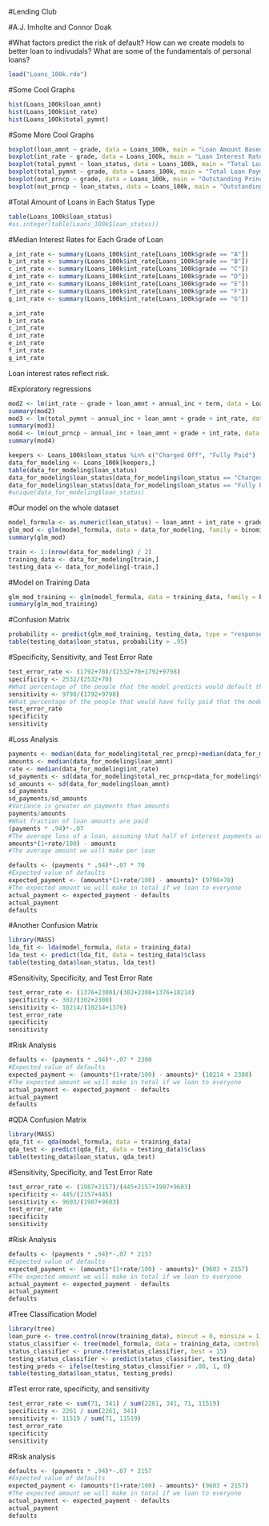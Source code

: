
#Lending Club

#A.J. Imholte and Connor Doak

#What factors predict the risk of default? How can we create models to better loan to indivudals? What are some of the fundamentals of personal loans?

```r
load("Loans_100k.rda")
```
#Some Cool Graphs
```r
hist(Loans_100k$loan_amnt)
hist(Loans_100k$int_rate)
hist(Loans_100k$total_pymnt)
```

#Some More Cool Graphs
```r
boxplot(loan_amnt ~ grade, data = Loans_100k, main = "Loan Amount Based on Loan Grade")
boxplot(int_rate ~ grade, data = Loans_100k, main = "Loan Interest Rate Based on Loan Grade")
boxplot(total_pymnt ~ loan_status, data = Loans_100k, main = "Total Loan Payment given Loan Status")
boxplot(total_pymnt ~ grade, data = Loans_100k, main = "Total Loan Payment given Loan Grade")
boxplot(out_prncp ~ grade, data = Loans_100k, main = "Outstanding Principal given Loan Grade")
boxplot(out_prncp ~ loan_status, data = Loans_100k, main = "Outstanding Principal given Loan Status")
```
#Total Amount of Loans in Each Status Type
```r
table(Loans_100k$loan_status)
#as.integer(table(Loans_100k$loan_status))
```
#Median Interest Rates for Each Grade of Loan
```r
a_int_rate <- summary(Loans_100k$int_rate[Loans_100k$grade == "A"])
b_int_rate <- summary(Loans_100k$int_rate[Loans_100k$grade == "B"])
c_int_rate <- summary(Loans_100k$int_rate[Loans_100k$grade == "C"])
d_int_rate <- summary(Loans_100k$int_rate[Loans_100k$grade == "D"])
e_int_rate <- summary(Loans_100k$int_rate[Loans_100k$grade == "E"])
f_int_rate <- summary(Loans_100k$int_rate[Loans_100k$grade == "F"])
g_int_rate <- summary(Loans_100k$int_rate[Loans_100k$grade == "G"])

a_int_rate
b_int_rate
c_int_rate
d_int_rate
e_int_rate
f_int_rate
g_int_rate
```
Loan interest rates reflect risk.

#Exploratory regressions
```r
mod2 <- lm(int_rate ~ grade + loan_amnt + annual_inc + term, data = Loans_100k)
summary(mod2)
mod3 <- lm(total_pymnt ~ annual_inc + loan_amnt + grade + int_rate, data = Loans_100k)
summary(mod3)
mod4 <- lm(out_prncp ~ annual_inc + loan_amnt + grade + int_rate, data = Loans_100k)
summary(mod4)
```

```r
keepers <- Loans_100k$loan_status %in% c("Charged Off", "Fully Paid")
data_for_modeling <- Loans_100k[keepers,]
table(data_for_modeling$loan_status)
data_for_modeling$loan_status[data_for_modeling$loan_status == "Charged Off"] <- as.numeric(0)
data_for_modeling$loan_status[data_for_modeling$loan_status == "Fully Paid"] <- as.numeric(1)
#unique(data_for_modeling$loan_status)
```
#Our model on the whole dataset
```r
model_formula <- as.numeric(loan_status) ~ loan_amnt + int_rate + grade + annual_inc + grade + total_pymnt
glm_mod <- glm(model_formula, data = data_for_modeling, family = binomial)
summary(glm_mod)
```
```r
train <- 1:(nrow(data_for_modeling) / 2)
training_data <- data_for_modeling[train,]
testing_data <- data_for_modeling[-train,]
```
#Model on Training Data
```r
glm_mod_training <- glm(model_formula, data = training_data, family = binomial)
summary(glm_mod_training)
```
#Confusion Matrix
```r
probability <- predict(glm_mod_training, testing_data, type = "response")
table(testing_data$loan_status, probability > .95)
```
#Specificity, Sensitivity, and Test Error Rate
```r
test_error_rate <- (1792+70)/(2532+70+1792+9798)
specificity <- 2532/(2532+70)
#What percentage of the people that the model predicts would default that actually defaulted
sensitivity <- 9798/(1792+9798)
#What percentage of the people that would have fully paid that the model predicts would have paid
test_error_rate
specificity
sensitivity
```

#Loss Analysis
```r
payments <- median(data_for_modeling$total_rec_prncp)+median(data_for_modeling$total_rec_int)
amounts <- median(data_for_modeling$loan_amnt)
rate <- median(data_for_modeling$int_rate)
sd_payments <- sd(data_for_modeling$total_rec_prncp+data_for_modeling$total_rec_int)
sd_amounts <- sd(data_for_modeling$loan_amnt)
sd_payments
sd_payments/sd_amounts
#Variance is greater on payments than amounts
payments/amounts
#What fraction of loan amounts are paid
(payments * .94)*-.07
#The average loss of a loan, assuming that half of interest payments are paid and 95% of the principal
amounts*(1+rate/100) - amounts
#The average amount we will make per loan
```

```r
defaults <- (payments * .94)*-.07 * 70
#Expected value of defaults
expected_payment <- (amounts*(1+rate/100) - amounts)* (9798+70)
#The expected amount we will make in total if we loan to everyone
actual_payment <- expected_payment - defaults
actual_payment
defaults
```

#Another Confusion Matrix
```r
library(MASS)
lda_fit <- lda(model_formula, data = training_data)
lda_test <- predict(lda_fit, data = testing_data)$class
table(testing_data$loan_status, lda_test)
```

#Sensitivity, Specificity, and Test Error Rate
```r
test_error_rate <- (1376+2300)/(302+2300+1376+10214)
specificity <- 302/(302+2300)
sensitivity <- 10214/(10214+1376)
test_error_rate
specificity
sensitivity
```

#Risk Analysis
```r
defaults <- (payments * .94)*-.07 * 2300
#Expected value of defaults
expected_payment <- (amounts*(1+rate/100) - amounts)* (10214 + 2300)
#The expected amount we will make in total if we loan to everyone
actual_payment <- expected_payment - defaults
actual_payment
defaults
```

#QDA Confusion Matrix
```r
library(MASS)
qda_fit <- qda(model_formula, data = training_data)
qda_test <- predict(qda_fit, data = testing_data)$class
table(testing_data$loan_status, qda_test)
```

#Sensitivity, Specificity, and Test Error Rate
```r
test_error_rate <- (1987+2157)/(445+2157+1987+9603)
specificity <- 445/(2157+445)
sensitivity <- 9603/(1987+9603)
test_error_rate
specificity
sensitivity
```
#Risk Analysis
```r
defaults <- (payments * .94)*-.07 * 2157
#Expected value of defaults
expected_payment <- (amounts*(1+rate/100) - amounts)* (9603 + 2157)
#The expected amount we will make in total if we loan to everyone
actual_payment <- expected_payment - defaults
actual_payment
defaults
```
#Tree Classification Model
```r
library(tree)
loan_pure <- tree.control(nrow(training_data), mincut = 0, minsize = 1, mindev = 0)
status_classifier <- tree(model_formula, data = training_data, control = loan_pure)
status_classifier <- prune.tree(status_classifier, best = 15)
testing_status_classifier <- predict(status_classifier, testing_data)
testing_preds <- ifelse(testing_status_classifier > .80, 1, 0)
table(testing_data$loan_status, testing_preds)
```
#Test error rate, specificity, and sensitivity
```r
test_error_rate <- sum(71, 341) / sum(2261, 341, 71, 11519)
specificity <- 2261 / sum(2261, 341)
sensitivity <- 11519 / sum(71, 11519)
test_error_rate
specificity
sensitivity
```
#Risk analysis
```r
defaults <- (payments * .94)*-.07 * 2157
#Expected value of defaults
expected_payment <- (amounts*(1+rate/100) - amounts)* (9603 + 2157)
#The expected amount we will make in total if we loan to everyone
actual_payment <- expected_payment - defaults
actual_payment
defaults
```
